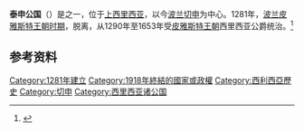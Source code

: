 '''泰申公国'''（{{lang-de|Herzogtum Teschen}}）是{{le|西里西亚诸公国|Duchies of Silesia}}之一，位于[[上西里西亚|上西里西亚]]，以今[[波兰|波兰]][[切申|切申]]为中心。1281年，[[皮雅斯特王朝时期的波兰|波兰皮雅斯特王朝时期]]，脱离{{le|奥波莱和拉齐布日公国|Duchy of Opole and Racibórz}}，从1290年至1653年受[[皮雅斯特王朝|皮雅斯特王朝]]西里西亚公爵统治。<ref>{{cite book
  | last = Panic
  | first = Idzi
  | authorlink = Idzi Panic
  | title = Poczet Piastów i Piastówien cieszyńskich
  | publisher = Urząd Miejski
  | year = 2002
  | location = [[Cieszyn|Cieszyn]]
  | pages = 
  | language = pl
  | doi =
  | oclc = 55650394
  | isbn = 83-917095-4-X }}</ref>

==参考资料==
{{reflist}}

[[Category:1281年建立|Category:1281年建立]]
[[Category:1918年終結的國家或政權|Category:1918年終結的國家或政權]]
[[Category:西利西亞歷史|Category:西利西亞歷史]]
[[Category:切申|Category:切申]]
[[Category:西里西亚诸公国|Category:西里西亚诸公国]]